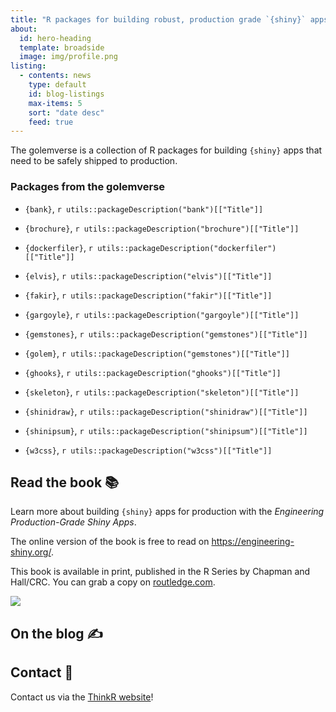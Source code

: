 ```yaml
---
title: "R packages for building robust, production grade `{shiny}` apps."
about:
  id: hero-heading
  template: broadside
  image: img/profile.png
listing:
  - contents: news
    type: default
    id: blog-listings
    max-items: 5
    sort: "date desc"
    feed: true
---
```


:::{#hero-heading}

The golemverse is a collection of R packages for building `{shiny}` apps that need to be safely shipped to production.

<!-- Install them all with:

```r
install.packages("golemverse")
``` -->

### Packages from the golemverse

- `{bank}`, `r utils::packageDescription("bank")[["Title"]]`

- `{brochure}`, `r utils::packageDescription("brochure")[["Title"]]`

- `{dockerfiler}`, `r utils::packageDescription("dockerfiler")[["Title"]]`

- `{elvis}`, `r utils::packageDescription("elvis")[["Title"]]`

- `{fakir}`, `r utils::packageDescription("fakir")[["Title"]]`

- `{gargoyle}`, `r utils::packageDescription("gargoyle")[["Title"]]`

- `{gemstones}`, `r utils::packageDescription("gemstones")[["Title"]]`

- `{golem}`, `r utils::packageDescription("gemstones")[["Title"]]`

- `{ghooks}`, `r utils::packageDescription("ghooks")[["Title"]]`

- `{skeleton}`, `r utils::packageDescription("skeleton")[["Title"]]`

- `{shinidraw}`, `r utils::packageDescription("shinidraw")[["Title"]]`

- `{shinipsum}`, `r utils::packageDescription("shinipsum")[["Title"]]`

- `{w3css}`, `r utils::packageDescription("w3css")[["Title"]]`


:::

## Read the book 📚

::: {.grid}

::: {.g-col-6}

Learn more about building `{shiny}` apps for production with the _Engineering Production-Grade Shiny Apps_.

The online version of the book is free to read on <https://engineering-shiny.org/>.

This book is available in print, published in the R Series by Chapman and Hall/CRC.
You can grab a copy on [routledge.com](https://www.routledge.com/Engineering-Production-Grade-Shiny-Apps/Fay-Rochette-Guyader-Girard/p/book/9780367466022?utm_source=author&utm_medium=shared_link&utm_campaign=B043139_jm1_5ll_6rm_t081_1al_engineeringproduction-gradeshinyappsauthorshare).

:::

::: {.g-col-6}

![](img/engineering-shiny.jpg)

:::

:::

## On the blog ✍️

::: {#blog-listings}
:::

## Contact 📲

Contact us via the <a href = "https://rtask.thinkr.fr/contact/">ThinkR website</a>!

